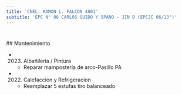 ```yaml
---
title: 'CNEL. RAMON L. FALCON 4801'
subtitle: 'EPC N° 06 CARLOS GUIDO Y SPANO - JIN D (EPCJC 06/13°)'
---
```


#


 ## Mantenimiento

*  (2023) Albañileria / Pintura 
    + Reparar mampostería de arco-Pasillo PA

*  (2022) Calefaccion y Refrigeracion 
    + Reemplazar 5 estufas tiro balanceado



